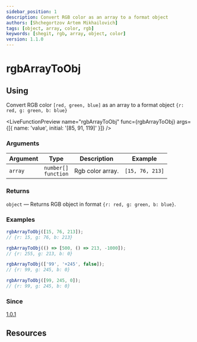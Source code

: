 ```yaml
---
sidebar_position: 1
description: Convert RGB color as an array to a format object
authors: [Shchegortzov Artem Mikhailovich]
tags: [object, array, color, rgb]
keywords: [shegit, rgb, array, object, color]
version: 1.1.0
---
```



# rgbArrayToObj

## Using

Convert RGB color `[red, green, blue]` as an array to a format object `{r: red, g: green, b: blue}`

<LiveFunctionPreview
  name="rgbArrayToObj"
  func={rgbArrayToObj}
  args={[{ name: 'value', initial: '[85, 91, 119]' }]}
/>

### Arguments

| Argument | Type                         | Description      | Example         |
| -------- | ---------------------------- | ---------------- | --------------- |
| `array`  | `number[]` <br /> `function` | Rgb color array. | `[15, 76, 213]` |

### Returns

`object` — Returns RGB object in format `{r: red, g: green, b: blue}`.

### Examples

```js
rgbArrayToObj([15, 76, 213]);
// {r: 15, g: 76, b: 213}

rgbArrayToObj(() => [500, () => 213, -1000]);
// {r: 255, g: 213, b: 0}

rgbArrayToObj(['99', '+245', false]);
// {r: 99, g: 245, b: 0}

rgbArrayToObj([99, 245, 0]);
// {r: 99, g: 245, b: 0}
```

### Since

[1.0.1](https://www.npmjs.com/package/shegit/v/1.0.1)

## Resources

<div style={{ display: 'flex', gap: 20 }}>
  <GitHubResourceButton link="https://github.com/or-temka/shegit/tree/v1.1.0/src/functions/colors/utility/rgbArrayToObj" />
  <CodeSandboxResourceButton link="https://codesandbox.io/p/sandbox/rgbarraytoobj-rppnwn" />
</div>
